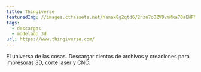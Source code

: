 ```yaml
---
title: Thingiverse
featuredImg: //images.ctfassets.net/hamax8g2qtd6/2nzn7oDZVDvmMka70aEWFN/c2a1175eedde9741b58b93cd3cb5d0aa/098129104c2c43c4155cd3540c1f7de0_preview_featured.jpg
tags:
  - descargas
  - modelado 3d
url: https://www.thingiverse.com/
---
```


El universo de las cosas. Descargar cientos de archivos y creaciones para impresoras 3D, corte laser y CNC.
